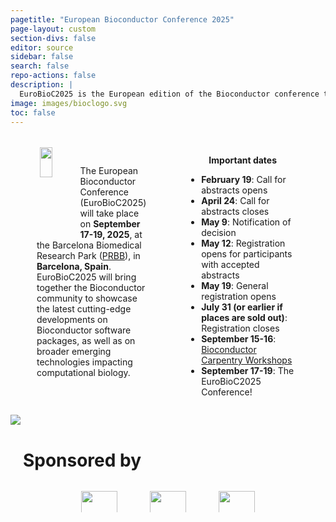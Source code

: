 ```yaml
---
pagetitle: "European Bioconductor Conference 2025"
page-layout: custom
section-divs: false
editor: source
sidebar: false
search: false
repo-actions: false
description: |
  EuroBioC2025 is the European edition of the Bioconductor conference that will take place on September 17th to 19th, 2025, in Barcelona, Spain. EuroBioC2025 will bring together the Bioconductor community to showcase the latest cutting-edge developments on the Bioconductor software packages, as well as on broader emerging technologies impacting computational biology.
image: images/bioclogo.svg
toc: false
---
```


:::: {.columns}

::: {.column width="5%"}

:::

::: {.column width="43%"}
::: {.img-float}
![](images/EuroBioC2025logo_500x532.png){style="width: 33%; float: left; margin: 5px;"}
:::
\
\
The European Bioconductor Conference (EuroBioC2025) will take place on
**September 17-19, 2025**, at the Barcelona Biomedical Research Park
([PRBB](https://www.prbb.org)), in **Barcelona, Spain**. EuroBioC2025 will bring together the Bioconductor community to showcase the latest cutting-edge developments on Bioconductor software packages, as well as on broader emerging technologies impacting computational biology.
:::

::: {.column width="4%"}

:::

::: {.column width="43%"}
::: {style="text-align:center;"}
\
**Important dates**
:::

- **February 19**: Call for abstracts opens
- **April 24**: Call for abstracts closes
- **May 9**: Notification of decision
- **May 12**: Registration opens for participants with accepted abstracts
- **May 19**: General registration opens
- **July 31 (or earlier if places are sold out)**: Registration closes
- **September 15-16**: [Bioconductor Carpentry Workshops](pages/carpentryworkshops.qmd)
- **September 17-19**: The EuroBioC2025 Conference!
:::

::: {.column width="5%"}

:::

::::

![](images/prbb_beach.png)

# \ \ \ Sponsored by

:::: {.columns}
::: {.column width="20%"}
:::

::: {.column width="60%"}

:::: {.columns}
::: {.column width="30%"}
[![](images/sponsors/Bigomics-Logo-1000x358.png){width=100%}](https://bigomics.ch){target="_blank"}
:::

::: {.column width="5%"}
:::

::: {.column width="30%"}
[![](images/sponsors/Seqera-Logo-1000x358.png){width=100%}](https://seqera.io){target="_blank"}
:::

::: {.column width="5%"}
:::

::: {.column width="30%"}
[![](images/sponsors/MedBioinformatics-Logo-1000x358.png){width=100%}](https://medbioinformatics.com){target="_blank"}
:::

::::

:::

::: {.column width="20%"}
:::

::::
